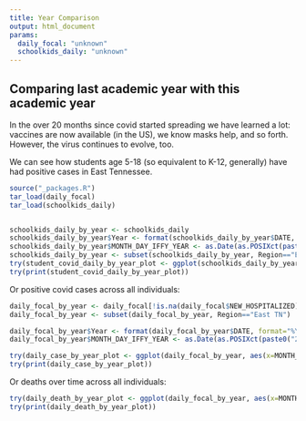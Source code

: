 ```yaml
---
title: Year Comparison
output: html_document
params:
  daily_focal: "unknown"
  schoolkids_daily: "unknown"
---
```


<h2 id="dejavu">Comparing last academic year with this academic year</h2>

In the over 20 months since covid started spreading we have learned a lot: vaccines are now available (in the US), we know masks help, and so forth. However, the virus continues to evolve, too. 

We can see how students age 5-18 (so equivalent to K-12, generally) have had positive cases in East Tennessee.

```r
source("_packages.R")
tar_load(daily_focal)
tar_load(schoolkids_daily)


schoolkids_daily_by_year <- schoolkids_daily
schoolkids_daily_by_year$Year <- format(schoolkids_daily_by_year$DATE, format="%Y")
schoolkids_daily_by_year$MONTH_DAY_IFFY_YEAR <- as.Date(as.POSIXct(paste0("2021-",format(schoolkids_daily_by_year$DATE, format="%m-%d"), "%Y-%m-%d"))) #the year isn't right for some, but this helps plotting
schoolkids_daily_by_year <- subset(schoolkids_daily_by_year, Region=="East TN")
try(student_covid_daily_by_year_plot <- ggplot(schoolkids_daily_by_year, aes(x=MONTH_DAY_IFFY_YEAR, y=NEW_CASES, group=Year)) + theme_light() + geom_ma(aes(colour=Year, linetype="a")) +  guides(linetype = "none") + ylab("New cases for age 5-18 students, 7 day avg") + xlab("Date") + ggtitle("New Age 5-18 student cases in East Tennessee by year") + scale_x_date(date_labels = "%b", breaks = "2 months", limits=c(as.Date("2021-01-01", format="%Y-%m-%d"), as.Date("2021-12-31", format="%Y-%m-%d"))) + scale_color_manual(values=c("darkgray",'red')) + theme(legend.position='top', legend.justification='left',legend.direction='horizontal'))
try(print(student_covid_daily_by_year_plot))
```

Or positive covid cases across all individuals:

```r
daily_focal_by_year <- daily_focal[!is.na(daily_focal$NEW_HOSPITALIZED),]
daily_focal_by_year <- subset(daily_focal_by_year, Region=="East TN")

daily_focal_by_year$Year <- format(daily_focal_by_year$DATE, format="%Y")
daily_focal_by_year$MONTH_DAY_IFFY_YEAR <- as.Date(as.POSIXct(paste0("2021-",format(daily_focal_by_year$DATE, format="%m-%d"), "%Y-%m-%d"))) #the year isn't right for some, but this helps plotting

try(daily_case_by_year_plot <- ggplot(daily_focal_by_year, aes(x=MONTH_DAY_IFFY_YEAR, y=NEW_CASES, group=Year)) + theme_light() + geom_ma(aes(colour=Year, linetype="a")) +  guides(linetype = "none") + ylab("New cases per day\n(7 day average)") + xlab("Date") + ggtitle("Cases in different years in East TN") + scale_x_date(date_labels = "%b", breaks = "2 months", limits=c(as.Date("2021-01-01", format="%Y-%m-%d"), as.Date("2021-12-31", format="%Y-%m-%d"))) + scale_color_manual(values=c("darkgray",'red')) + theme(legend.position='top', legend.justification='left',legend.direction='horizontal'))
try(print(daily_case_by_year_plot))
```


Or deaths over time across all individuals:

```r
try(daily_death_by_year_plot <- ggplot(daily_focal_by_year, aes(x=MONTH_DAY_IFFY_YEAR, y=NEW_DEATHS, group=Year)) + theme_light() + geom_ma(aes(colour=Year, linetype="a")) +  guides(linetype = "none") + ylab("Deaths per day\n(7 day average)") + xlab("Date") + ggtitle("Deaths in different years in East TN") + scale_x_date(date_labels = "%b", breaks = "2 months", limits=c(as.Date("2021-01-01", format="%Y-%m-%d"), as.Date("2021-12-31", format="%Y-%m-%d"))) + scale_color_manual(values=c("darkgray",'red')) + theme(legend.position='top', legend.justification='left',legend.direction='horizontal')) 
try(print(daily_death_by_year_plot))
```
